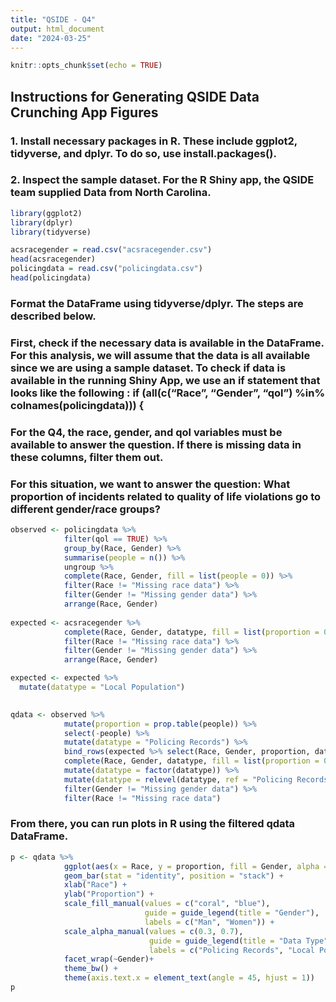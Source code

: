 ```yaml
---
title: "QSIDE - Q4"
output: html_document
date: "2024-03-25"
---
```


```r
knitr::opts_chunk$set(echo = TRUE)
```

## Instructions for Generating QSIDE Data Crunching App Figures

### 1. Install necessary packages in R. These include ggplot2, tidyverse, and dplyr. To do so, use install.packages().

### 2. Inspect the sample dataset. For the R Shiny app, the QSIDE team supplied Data from North Carolina.

```r
library(ggplot2)
library(dplyr)
library(tidyverse)
```

```r
acsracegender = read.csv("acsracegender.csv")
head(acsracegender)
policingdata = read.csv("policingdata.csv")
head(policingdata)
```

### Format the DataFrame using tidyverse/dplyr. The steps are described below. 

### First, check if the necessary data is available in the DataFrame. For this analysis, we will assume that the data is all available since we are using a sample dataset. To check if data is available in the running Shiny App, we use an if statement that looks like the following : if (all(c("Race", "Gender", "qol") %in% colnames(policingdata))) {




### For the Q4, the race, gender, and qol variables must be available to answer the question. If there is missing data in these columns, filter them out. 

### For this situation, we want to answer the question: What proportion of incidents related to quality of life violations go to different gender/race groups?

```r
observed <- policingdata %>%
            filter(qol == TRUE) %>%
            group_by(Race, Gender) %>%
            summarise(people = n()) %>%
            ungroup %>%
            complete(Race, Gender, fill = list(people = 0)) %>%
            filter(Race != "Missing race data") %>%
            filter(Gender != "Missing gender data") %>%
            arrange(Race, Gender)
          
expected <- acsracegender %>%
            complete(Race, Gender, datatype, fill = list(proportion = 0)) %>%
            filter(Race != "Missing race data") %>%
            filter(Gender != "Missing gender data") %>%
            arrange(Race, Gender)

expected <- expected %>%
  mutate(datatype = "Local Population")
          

qdata <- observed %>%
            mutate(proportion = prop.table(people)) %>%
            select(-people) %>%
            mutate(datatype = "Policing Records") %>%
            bind_rows(expected %>% select(Race, Gender, proportion, datatype)) %>%
            complete(Race, Gender, datatype, fill = list(proportion = 0)) %>%
            mutate(datatype = factor(datatype)) %>%
            mutate(datatype = relevel(datatype, ref = "Policing Records")) %>%
            filter(Gender != "Missing gender data") %>% 
            filter(Race != "Missing race data")
```

### From there, you can run plots in R using the filtered qdata DataFrame. 

```r
p <- qdata %>%
            ggplot(aes(x = Race, y = proportion, fill = Gender, alpha = datatype)) + 
            geom_bar(stat = "identity", position = "stack") + 
            xlab("Race") + 
            ylab("Proportion") +
            scale_fill_manual(values = c("coral", "blue"),  
                              guide = guide_legend(title = "Gender"), 
                              labels = c("Man", "Women")) + 
            scale_alpha_manual(values = c(0.3, 0.7), 
                               guide = guide_legend(title = "Data Type"),
                               labels = c("Policing Records", "Local Population")) + 
            facet_wrap(~Gender)+  
            theme_bw() +
            theme(axis.text.x = element_text(angle = 45, hjust = 1)) 
p
```
